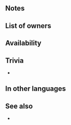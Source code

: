 {{Passive
|name=Stall Ploy
|type=C
|exclusive=0
|canUseMove={{MoveList|All}}
|canUseWeapon={{WeaponList|All}}
|timingID=8
|abilityID=69
|limit1ID=7
|randomTimestamp=2021-09-05T07:00:00Z
|properties=random_inherit_base,random_allowed
|1name=Stall Ploy 1
|1tagid=SID_空転の奇策1
|1effect=At start of turn, inflicts【Stall】on foes in cardinal directions with HP ≤ unit's HP-5.<br><br>【Stall】<br>If unit has "unit can move 1 extra space," converts that effect into "restricts movement to 1 space" through its next action.
|1required=-
|1cost=60
|1promotionRarity=4
|1promotionTier=1
|intID1=2693
|sort1=7410
|value1=2
|randomMinLv1=21
|randomMaxLv1=30
|2name=Stall Ploy 2
|2tagid=SID_空転の奇策2
|2effect=At start of turn, inflicts【Stall】on foes in cardinal directions with HP ≤ unit's HP-3.<br><br>【Stall】<br>If unit has "unit can move 1 extra space," converts that effect into "restricts movement to 1 space" through its next action.
|2required=Stall Ploy 1
|2cost=120
|2promotionRarity=5
|2promotionTier=1
|intID2=2694
|sort2=7411
|value2=4
|randomMinLv2=26
|randomMaxLv2=35
|3name=Stall Ploy 3
|3tagid=SID_空転の奇策3
|3effect=At start of turn, inflicts【Stall】on foes in cardinal directions with HP < unit's HP.<br><br>【Stall】<br>If unit has "unit can move 1 extra space," converts that effect into "restricts movement to 1 space" through its next action.
|3required=Stall Ploy 2
|3cost=240
|intID3=2695
|sort3=7412
|value3=6
|randomMinLv3=31
}}
==Notes==
{{CardinalDirections}}
{{Stall}}

==List of owners==
{{Skill Hero List}}
==Availability==
{{PassiveFocusList}}
{{PassiveDistributionList}}
{{PassiveCombatManualList}}
==Trivia==
*
==In other languages==
{{OtherLanguages
|japanese=空転の奇策
|german=Minderungstrick
|spanishEU=Ardid demora
|spanishLA=Ardid demora
|french=Ruse Entrave
|italian=Schema stallo
|chineseTW=空轉奇策
|portuguese=Manobra fútil
}}
==See also==
* 
{{Passives Navbox|C}}